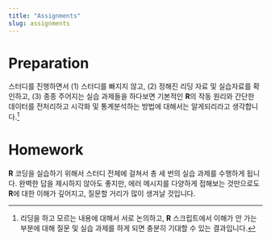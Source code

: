 ```yaml
---
title: "Assignments"
slug: assignments
---
```


# Preparation

<span class="newthought"> 스터디를 진행하면서 </span> (1) 스터디를 빠지지 않고, (2) 정해진 리딩 자료 및 실습자료를 확인하고, (3) 종종 주어지는 실습 과제들을 하다보면 기본적인 **R**의 작동 원리와 간단한 데이터를 전처리하고 시각화 및 통계분석하는 방법에 대해서는 알게되리라고 생각합니다.^[리딩을 하고 모르는 내용에 대해서 서로 논의하고, **R** 스크립트에서 이해가 안 가는 부분에 대해 질문 및 실습 과제를 하게 되면 충분히 기대할 수 있는 결과입니다.]


# Homework

<span class="newthought">**R** 코딩을 실습하기 위해서</span> 스터디 전체에 걸쳐서 총 세 번의 실습 과제를 수행하게 됩니다. 완벽한 답을 제시하지 않아도 좋지만, 에러 메시지를 다양하게 접해보는 것만으로도 **R**에 대한 이해가 깊어지고, 질문할 거리가 많이 생겨날 것입니다.


